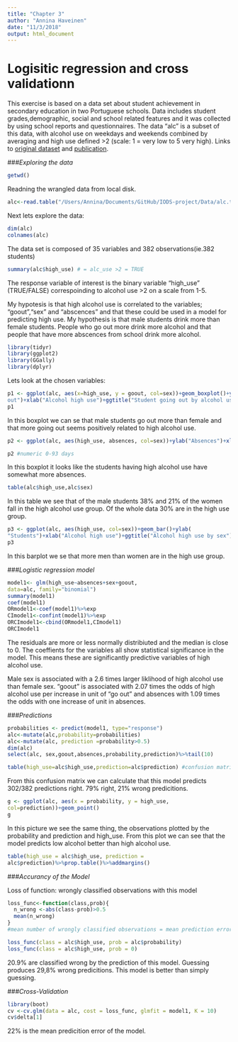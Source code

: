 ```yaml
--- 
title: "Chapter 3" 
author: "Annina Haveinen" 
date: "11/3/2018" 
output: html_document 
--- 
```



# Logisitic regression and cross validationn

This exercise is based on a data set about student achievement
in secondary education in two Portuguese schools. Data includes student grades,demographic, social and school related features and it was collected by using school reports and questionnaires. The data "alc" is a subset of this data, with alcohol use on weekdays and weekends combined by averaging and high use defined >2 (scale: 1 = very low to 5 very high). Links to [original
dataset](https://archive.ics.uci.edu/ml/datasets/Student+Performance) and
[publication](http://www3.dsi.uminho.pt/pcortez/student.pdf).

###*Exploring the data* 

```r
getwd() 
``` 
Readning the wrangled data from local disk. 

```r
alc<-read.table("/Users/Annina/Documents/GitHub/IODS-project/Data/alc.txt",sep=";") 
``` 
Next lets explore the data: 
```r
dim(alc) 
colnames(alc) 
``` 
The data set is composed of 35 variables and 382 observations(ie.382 students)

```r
summary(alc$high_use) # = alc_use >2 = TRUE 
``` 
The response variable of interest is the binary variable "high_use" (TRUE/FALSE) correspoinding to alcohol use >2 on a scale from 1-5.

My hypotesis is that high alcohol use is correlated to the variables; "goout","sex" and "abscences" and that these could be used in a model for predicting high use.
My hypothesis is that male students drink more than female students. People who go out more drink more alcohol and that people that have more abscences from school drink more alcohol. 

```r
library(tidyr) 
library(ggplot2)
library(GGally) 
library(dplyr) 
``` 
Lets look at the chosen variables: 

```r
p1 <- ggplot(alc, aes(x=high_use, y = goout, col=sex))+geom_boxplot()+ylab("Going
out")+xlab("Alcohol high use")+ggtitle("Student going out by alcohol use and sex") 
p1 
``` 
In this boxplot we can se that male students go out more than
female and that more going out seems positively related to high alcohol use.

```r
p2 <- ggplot(alc, aes(high_use, absences, col=sex))+ylab("Absences")+xlab("Alcohol high use")+geom_boxplot()+ggtitle("Alcohol use by student absences and sex")

p2 #numeric 0-93 days
``` 
In this boxplot it looks like the students having high alcohol use have somewhat more absences. 
```r
table(alc$high_use,alc$sex)
``` 
In this table we see that of the male students 38% and 21% of the women fall in the high alcohol use group. Of the whole data 30% are in the high use group.

```r
p3 <- ggplot(alc, aes(high_use, col=sex))+geom_bar()+ylab(
"Students")+xlab("Alcohol high use")+ggtitle("Alcohol high use by sex") 
p3
```
In this barplot we se that more men than women are in the high use group.

###*Logistic regression model* 
```r
model1<- glm(high_use~absences+sex+goout,
data=alc, family="binomial") 
summary(model1) 
coef(model1) 
ORmodel1<-coef(model1)%>%exp 
CImodel1<-confint(model1)%>%exp
ORCImodel1<-cbind(ORmodel1,CImodel1) 
ORCImodel1 
``` 
The residuals are more or less normally distribiuted and the median is close to 0. The coeffients for the variables all show statistical significance in the model. This means these are significantly predictive variables of high alcohol use. 

Male sex is associated with a 2.6 times larger liklihood of high alcohol use than female sex. "goout" is associated with 2.07 times the odds of high alcohol use per increase in unit of "go out" and absences with 1.09 times the odds with one increase of unit in absences. 

###*Predictions*
```r
probabilities <- predict(model1, type="response")
alc<-mutate(alc,probability=probabilities)
alc<-mutate(alc, prediction =probability>0.5)
dim(alc)
select(alc, sex,goout,absences,probability,prediction)%>%tail(10) 
```
```r
table(high_use=alc$high_use,prediction=alc$prediction) #confusion matrix #302 predictions wright/ 382 observations
``` 
From this confusion matrix we can calculate that this model predicts 302/382 predictions right. 79% right, 21% wrong predicitions. 

```r
g <- ggplot(alc, aes(x = probability, y = high_use,
col=prediction))+geom_point() 
g
``` 
In this picture we see the same thing, the observations plotted by the probability and prediction and high_use. From this plot we can see that the model predicts low alcohol better than high alcohol use. 

```r
table(high_use = alc$high_use, prediction =
alc$prediction)%>%prop.table()%>%addmargins()
```
###*Accurancy of the Model*

Loss of function: wrongly classified observations with this model
```r
loss_func<-function(class,prob){
  n_wrong <-abs(class-prob)>0.5
  mean(n_wrong)
}
#mean number of wrongly classified observations = mean prediction error; 24,6% wrong predictions with this model on training data

loss_func(class = alc$high_use, prob = alc$probability) 
loss_func(class = alc$high_use, prob = 0)
```
20.9% are classified wrong by the prediction of this model. 
Guessing produces 29,8% wrong predicitions. This model is better than simply guessing. 

###*Cross-Validation* 

```r
library(boot) 
cv <-cv.glm(data = alc, cost = loss_func, glmfit = model1, K = 10) 
cv$delta[1] 
```
22% is the mean predicition error of the model. 
